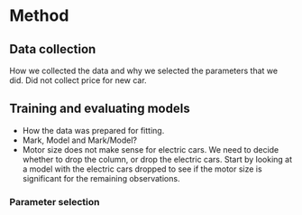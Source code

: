 # Method

## Data collection
How we collected the data and why we selected the parameters that we did. Did not collect price for new car.

## Training and evaluating models
* How the data was prepared for fitting.
* Mark, Model and Mark/Model?
* Motor size does not make sense for electric cars. We need to decide whether to drop the column, or drop the electric cars. Start by looking at a model with the electric cars dropped to see if the motor size is significant for the remaining observations.

### Parameter selection